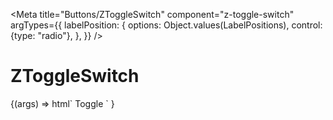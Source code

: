 
<Meta
  title="Buttons/ZToggleSwitch"
  component="z-toggle-switch"
  argTypes={{
    labelPosition: {
      options: Object.values(LabelPositions),
      control: {type: "radio"},
    },
  }}
/>

# ZToggleSwitch

<Canvas>
  <Story
    name="z-toggle-switch"
    args={{
      labelPosition: LabelPositions.LEFT,
      disabled: false,
    }}
  >
    {(args) =>
      html`
        <z-toggle-switch
          label-position=${args.labelPosition}
          disabled=${args.disabled}
          >Toggle
        </z-toggle-switch>
      `
    }
  </Story>
</Canvas>

<ArgsTable of="z-toggle-switch" />
